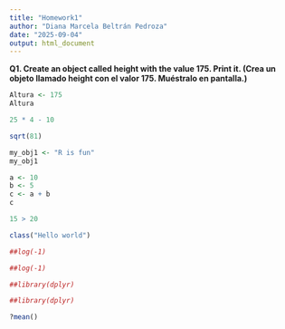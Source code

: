```yaml
---
title: "Homework1"
author: "Diana Marcela Beltrán Pedroza"
date: "2025-09-04"
output: html_document
---
```

**Q1. Create an object called height with the value 175. Print it. (Crea un objeto llamado height con el valor 175. Muéstralo en pantalla.)**

```r
Altura <- 175
Altura
```

```r
25 * 4 - 10
```

```r
sqrt(81)
```


```r
my_obj1 <- "R is fun"
my_obj1

```

```r
a <- 10
b <- 5
c <- a + b
c
```


```r
15 > 20
```

```r
class("Hello world")
```

```r
##log(-1)
```


```r
##log(-1)
```



```r
##library(dplyr)
```
```r
##library(dplyr)
```

```r
?mean()
```








